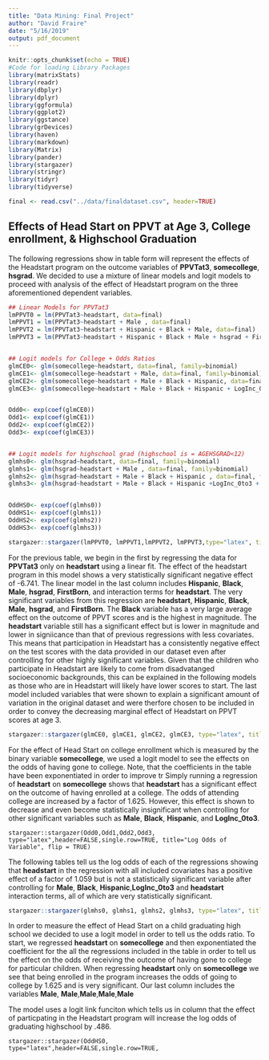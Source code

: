 ```yaml
---
title: "Data Mining: Final Project"
author: "David Fraire"
date: "5/16/2019"
output: pdf_document
---
```


```r
knitr::opts_chunk$set(echo = TRUE)
#Code for loading Library Packages
library(matrixStats)
library(readr)
library(dbplyr)
library(dplyr)
library(ggformula)
library(ggplot2)
library(ggstance)
library(grDevices)
library(haven)
library(markdown)
library(Matrix)
library(pander)
library(stargazer)
library(stringr)
library(tidyr)
library(tidyverse)

final <- read.csv("../data/finaldataset.csv", header=TRUE)

```
## Effects of Head Start on PPVT at Age 3, College enrollment, & Highschool Graduation
The following regressions show in table form will represent the effects of the Headstart program on the outcome variables of **PPVTat3**, **somecollege**, **hsgrad**. We decided to use a mixture of linear models and logit models to proceed with analysis of the effect of Headstart program on the three aforementioned dependent variables. 

``` r
## Linear Models for PPVTat3
lmPPVT0 = lm(PPVTat3~headstart, data=final)
lmPPVT1 = lm(PPVTat3~headstart + Male , data=final)
lmPPVT2 = lm(PPVTat3~headstart + Hispanic + Black + Male, data=final)
lmPPVT3 = lm(PPVTat3~headstart + Hispanic + Black + Male + hsgrad + FirstBorn + headstart*Black + headstart*Hispanic, data=final)


## Logit models for College + Odds Ratios
glmCE0<- glm(somecollege~headstart, data=final, family=binomial)
glmCE1<- glm(somecollege~headstart + Male, data=final, family=binomial)
glmCE2<- glm(somecollege~headstart + Male + Black + Hispanic, data=final, family=binomial)
glmCE3<- glm(somecollege~headstart + Male + Black + Hispanic + LogInc_0to3+ headstart*Black + headstart*Hispanic, data=final, family=binomial)


Odd0<- exp(coef(glmCE0))
Odd1<- exp(coef(glmCE1))
Odd2<- exp(coef(glmCE2))
Odd3<- exp(coef(glmCE3))


## Logit models for highschool grad (highschool is = AGEHSGRAD<12)
glmhs0<- glm(hsgrad~headstart, data=final, family=binomial)
glmhs1<- glm(hsgrad~headstart + Male , data=final, family=binomial)
glmhs2<- glm(hsgrad~headstart + Male + Black + Hispanic , data=final, family=binomial)
glmhs3<- glm(hsgrad~headstart + Male + Black + Hispanic +LogInc_0to3 + MothED + headstart*Black + headstart*Hispanic, data=final, family=binomial)


OddHS0<- exp(coef(glmhs0))
OddHS1<- exp(coef(glmhs1))
OddHS2<- exp(coef(glmhs2))
OddHS3<- exp(coef(glmhs3))
```

``` r

stargazer::stargazer(lmPPVT0, lmPPVT1,lmPPVT2, lmPPVT3,type="latex", title="Headstart effect on PPVT Scores at Age 3",header=FALSE,single.row=TRUE, column.sep.width = ".6pt", omit.stat = c("f"))

```
For the previous table, we begin in the first by regressing the data for **PPVTat3** only on **headstart** using a linear fit. The effect of the headstart program in this model shows a very statistically significant negative effect of -6.741. The linear model in the last column includes **Hispanic**, **Black**, **Male**, **hsgrad**, **FirstBorn**, and interaction terms for **headstart**. The very significant variables from this regression are **headstart**, **Hispanic**, **Black**, **Male**, **hsgrad**, and **FirstBorn**. The **Black** variable has a very large average effect on the outcome of PPVT scores and is the highest in magnitude. The **headstart** variable still has a significant effect but is lower in magnitude and lower in signiicance than that of previous regressions with less covariates. This means that participation in Headstart has a consistently negative effect on the test scores with the data provided in our dataset even after controlling for other highly significant variables. Given that the children who participate in Headstart are likely to come from disadvatanged socioeconomic backgrounds, this can be explained in the following models as those who are in Headstart will likely have lower scores to start. The last model included variables that were shown to explain a significant amount of variation in the original dataset and were therfore chosen to be included in order to convey the decreasing marginal effect of Headstart on PPVT scores at age 3. 

``` r
stargazer::stargazer(glmCE0, glmCE1, glmCE2, glmCE3, type="latex", title="Headstart effect on College Enrollment",header=FALSE,single.row=TRUE,apply.coef = exp)
```

For the effect of Head Start on college enrollment which is measured by the binary variable **somecollege**, we used a logit model to see the effects on the odds of having gone to college. Note, that the coefficients in the table have been exponentiated in order to improve tr Simply running a regression of **headstart** on **somecollege** shows that **headstart** has a significant effect on the outcome of having enrolled at a college. The odds of attending college are increased by a factor of 1.625. However, this effect is shown to decrease and even become statistically insignificant when controlling for other significant variables such as **Male**, **Black**, **Hispanic**, and **LogInc_0to3**. 

```undefined
stargazer::stargazer(Odd0,Odd1,Odd2,Odd3, type="latex",header=FALSE,single.row=TRUE, title="Log Odds of Variable", flip = TRUE)
```
The following tables tell us the log odds of each of the regressions showing that **headstart** in the regression with all included covariates has a positive effect of a factor of 1.059 but is not a statistically significant variable after controlling for **Male**, **Black**, **Hispanic**,**LogInc_0to3** and **headstart** interaction terms, all of which are very statistically significant. 

``` r
stargazer::stargazer(glmhs0, glmhs1, glmhs2, glmhs3, type="latex", title="Headstart effects on High School Graduation",header=FALSE,single.row=TRUE, apply.coef = exp)
```

In order to measure the effect of Head Start on a child graduating high school we decided to use a logit model in order to tell us the odds ratio. To start, we regressed **headstart** on **somecollege** and then exponentiated the coefficient for the all the regressions included in the table in order to tell us the effect on the odds of receiving the outcome of having gone to college for particular children. When regressing **headstart** only on **somecollege** we see that being enrolled in the program increases the odds of going to college by 1.625 and is very significant. Our last column includes the variables **Male**, **Male**,**Male**,**Male**,**Male**

The model uses a logit link funciton which tells us in column that the effect of particpating in the Headstart program will increase the log odds of graduating highschool by .486. 

```undefined
stargazer::stargazer(OddHS0, type="latex",header=FALSE,single.row=TRUE, 


```